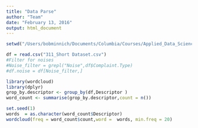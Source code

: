 ```yaml
---
title: "Data Parse"
author: "Team"
date: "February 13, 2016"
output: html_document
---
```



```r
setwd("/Users/bobminnich/Documents/Columbia/Courses/Applied_Data_Science/project2-group3/data")

df = read.csv("311_Short Dataset.csv")
#Filter for noises
#Noise_filter = grepl("Noise",df$Complaint.Type)
#df.noise = df[Noise_filter,]

```


```r
library(wordcloud)
library(dplyr)
grop_by.descriptor <- group_by(df,Descriptor )
word_count <- summarise(grop_by.descriptor,count = n())

set.seed(1)
words  = as.character(word_count$Descriptor)
wordcloud(freq = word_count$count,word =  words, min.freq = 20)


```